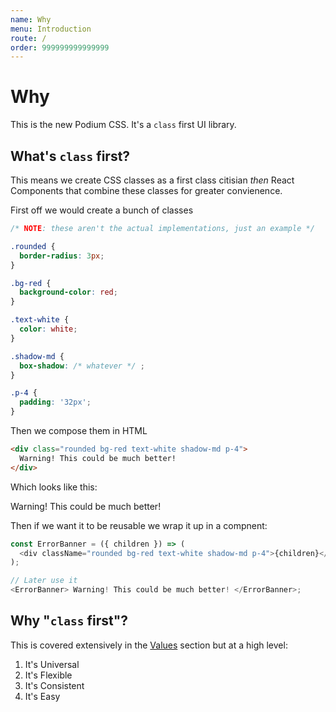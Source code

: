 ```yaml
---
name: Why
menu: Introduction
route: /
order: 999999999999999
---
```



# Why

This is the new Podium CSS. It's a `class` first UI library.

## What's `class` first?

This means we create CSS classes as a first class citisian _then_ React Components that
combine these classes for greater convienence.

First off we would create a bunch of classes

```css
/* NOTE: these aren't the actual implementations, just an example */

.rounded {
  border-radius: 3px;
}

.bg-red {
  background-color: red;
}

.text-white {
  color: white;
}

.shadow-md {
  box-shadow: /* whatever */ ;
}

.p-4 {
  padding: '32px';
}
```

Then we compose them in HTML

```html
<div class="rounded bg-red text-white shadow-md p-4">
  Warning! This could be much better!
</div>
```

Which looks like this:

<div class="rounded bg-red text-white shadow-md p-4">
  Warning! This could be much better!
</div>

Then if we want it to be reusable we wrap it up in a compnent:

```js
const ErrorBanner = ({ children }) => (
  <div className="rounded bg-red text-white shadow-md p-4">{children}</div>
);

// Later use it
<ErrorBanner> Warning! This could be much better! </ErrorBanner>;
```

## Why "`class` first"?

This is covered extensively in the [Values](/values-universal) section but at a high level:

1. It's Universal
2. It's Flexible
3. It's Consistent
4. It's Easy
